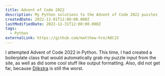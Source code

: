 ---
title: Advent of Code 2022
description: My Python solutions to the Advent of Code 2022 puzzles
createdDate: 2022-12-01T12:00:00.000Z
lastModifiedDate: 2022-12-31T12:00:00.000Z
tags:
  - Python
externalLink: https://github.com/matthew-hre/AOC22
---
I attempted Advent of Code 2022 in Python. This time, I had created a boilerplate class that would automatically grab my puzzle input from the site, as well as did some cool stuff like output formatting. Also, did not get far, because [Dijkstra](https://en.wikipedia.org/wiki/Dijkstra%27s_algorithm) is still the worst.
